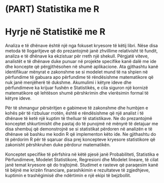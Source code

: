 # (PART) Statistika me R {-}

# Hyrje në Statistikë me R

Analiza e të dhënave është një nga fokuset kryesore të këtij libri. Nëse disa metoda të llogaritjeve që do prezantojmë janë zhvillime relativisht të fundit, analiza e të dhënave ka ekzistuar për rreth një shekull. Përgjatë viteve, analistët e të dhënave duke punuar në projekte specifike kanë dalë me ide dhe koncepte që përgjithësohen në shumë aplikacione. Ata gjithashtu kanë identifikuar mënyrat e zakonshme se si modelet mund të na shpien në përfundime të gabuara apo përfundime të rëndësishme matematikore që nuk janë menjëherë të dukshme. Akumulimi i këtyre ideve dhe përfundimeve ka krijuar fushën e Statistikës, e cila siguron një kornizë matematikore që lehtëson shumë përshkrimin dhe vlerësimin formal të këtyre ideve.

Për të shmangur përsëritjen e gabimeve të zakonshme dhe humbjen e kohës për të rizbuluar rrotën, është e rëndësishme që një analist i të dhënave të ketë një kuptim të thelluar të statistikave.  Ne do prezantojmë konceptet shkurtimisht dhe pastaj do të punojmë në mënyrë të detajuar me disa shembuj që demonstrojnë se si statistikat përdoren në analizën e të dhënave së bashku me kodin R që implementon këto ide. Ne gjithashtu do të përdorim R për të sqaruar disa prej koncepteve kryesore statistikore që zakonisht përshkruhen duke përdorur matematikën. 

Konceptet specifike të përfshira në këtë pjesë janë Probabiliteti, Statistika e Përfundimeve, Modelet Statistikore, Regresioni dhe Modelet lineare, të cilat janë temat kryesore që do trajtojmë. Studimet e rasteve që paraqesim kanë të bëjnë me krizën financiare, parashikimin e rezultateve të zgjedhjeve, kuptimin e trashëgimisë dhe ndërtimin e një ekipi të bejzbollit.

